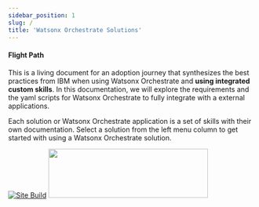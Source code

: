 ```yaml
---
sidebar_position: 1
slug: /
title: 'Watsonx Orchestrate Solutions'
---
```

#### Flight Path
This is a living document for an adoption journey that synthesizes the best practices from IBM when using Watsonx Orchestrate and  **using integrated custom skills**. In this documentation, we will explore the requirements and the yaml scripts for Watsonx Orchestrate to fully integrate with a external applications.

Each solution or Watsonx Orchestrate application is a set of skills with their own documentation. Select a solution from the left menu column to get started with using a Watsonx Orchestrate solution.

[![Site Build](https://github.com/ibm-client-engineering/solution-filenet-aws/actions/workflows/deploy.yml/badge.svg)](https://github.com/ibm-client-engineering/solution-filenet-aws/actions/workflows/deploy.yml)
<img src="https://user-images.githubusercontent.com/95059/166857681-99c92cdc-fa62-4141-b903-969bd6ec1a41.png" width="325" height="100" />